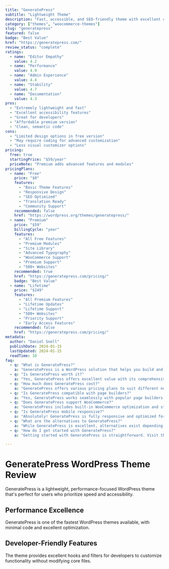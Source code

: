 ```yaml
---
title: "GeneratePress"
subtitle: "Lightweight Theme"
description: "Fast, accessible, and SEO-friendly theme with excellent customization options. Perfect for developers and users who prioritize performance."
category: ["themes", "woocommerce-themes"]
slug: "generatepress"
featured: false
badge: "Best Value"
href: "https://generatepress.com/"
review_status: "complete"
ratings:
  - name: "Editor Empathy"
    value: 4.2
  - name: "Performance"
    value: 4.9
  - name: "Admin Experience"
    value: 4.4
  - name: "Stability"
    value: 4.7
  - name: "Documentation"
    value: 4.3
pros:
  - "Extremely lightweight and fast"
  - "Excellent accessibility features"
  - "Great for developers"
  - "Affordable premium version"
  - "Clean, semantic code"
cons:
  - "Limited design options in free version"
  - "May require coding for advanced customization"
  - "Less visual customizer options"
pricing:
  free: true
  startingPrice: "$59/year"
  priceNote: "Premium adds advanced features and modules"
pricingPlans:
  - name: "Free"
    price: "$0"
    features:
      - "Basic Theme Features"
      - "Responsive Design"
      - "SEO Optimized"
      - "Translation Ready"
      - "Community Support"
    recommended: false
    href: "https://wordpress.org/themes/generatepress/"
  - name: "Premium"
    price: "$59"
    billingCycle: "year"
    features:
      - "All Free Features"
      - "Premium Modules"
      - "Site Library"
      - "Advanced Typography"
      - "WooCommerce Support"
      - "Premium Support"
      - "500+ Websites"
    recommended: true
    href: "https://generatepress.com/pricing/"
    badge: "Best Value"
  - name: "Lifetime"
    price: "$249"
    features:
      - "All Premium Features"
      - "Lifetime Updates"
      - "Lifetime Support"
      - "500+ Websites"
      - "Priority Support"
      - "Early Access Features"
    recommended: false
    href: "https://generatepress.com/pricing/"
metadata:
  author: "Daniel Snell"
  publishDate: 2024-01-15
  lastUpdated: 2024-01-15
  readTime: 10
faq:
  - q: "What is GeneratePress?"
    a: "GeneratePress is a WordPress solution that helps you build and optimize your website with powerful features and excellent performance."
  - q: "Is GeneratePress worth it?"
    a: "Yes, GeneratePress offers excellent value with its comprehensive feature set, regular updates, and reliable support. It's a solid investment for serious WordPress users."
  - q: "How much does GeneratePress cost?"
    a: "GeneratePress offers various pricing plans to suit different needs. Check their official website for current pricing and special offers."
  - q: "Is GeneratePress compatible with page builders?"
    a: "Yes, GeneratePress works seamlessly with popular page builders like Elementor, Gutenberg blocks, and other major builders."
  - q: "Does GeneratePress support WooCommerce?"
    a: "GeneratePress includes built-in WooCommerce optimization and styling for a seamless ecommerce experience."
  - q: "Is GeneratePress mobile responsive?"
    a: "Absolutely! GeneratePress is fully responsive and optimized for all devices, ensuring your site looks great on mobile, tablet, and desktop."
  - q: "What are the alternatives to GeneratePress?"
    a: "While GeneratePress is excellent, alternatives exist depending on your specific needs. Consider your requirements for features, budget, and ease of use when comparing options."
  - q: "How do I get started with GeneratePress?"
    a: "Getting started with GeneratePress is straightforward. Visit their official website, choose a plan that fits your needs, and follow their setup documentation or tutorials."

---
```


# GeneratePress WordPress Theme Review

GeneratePress is a lightweight, performance-focused WordPress theme that's perfect for users who prioritize speed and accessibility.

## Performance Excellence

GeneratePress is one of the fastest WordPress themes available, with minimal code and excellent optimization.

## Developer-Friendly Features

The theme provides excellent hooks and filters for developers to customize functionality without modifying core files.